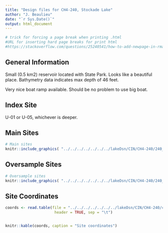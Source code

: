 ```yaml
---
title: "Design files for CH4-240, Stockade Lake"
author: "J. Beaulieu"
date: "`r Sys.Date()`"
output: html_document
---
```


```r
# trick for forcing a page break when printing .html
#URL for inserting hard page breaks for print html
#https://stackoverflow.com/questions/25240541/how-to-add-newpage-in-rmarkdown-in-a-smart-way
```
## General Information
Small (0.5 km2) reservoir located with State Park.  Looks like a beautiful place.  Bathymetry data indicates max depth of 46 feet.  

Very nice boat ramp available.  Should be no problem to use big boat.

## Index Site
U-01 or U-05, whichever is deeper.

## Main Sites
```r
# Main sites
knitr::include_graphics( "../../../../../../../lakeDsn/CIN/CH4-240/240_Main.png")
```
<P style="page-break-before: always">
  
  

## Oversample Sites
```r
# Oversample sites
knitr::include_graphics( "../../../../../../../lakeDsn/CIN/CH4-240/240_Over.png")
```

<P style="page-break-before: always">
## Site Coordinates
```r

coords <- read.table(file = "../../../../../../../lakeDsn/CIN/CH4-240/ch4_240Sites.txt",
                      header = TRUE, sep = "\t")


knitr::kable(coords, caption = "Site coordinates")
```
